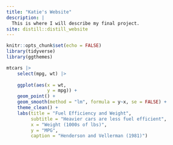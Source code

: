 ```yaml
---
title: "Katie's Website"
description: |
  This is where I will describe my final project.
site: distill::distill_website
---
```


```r
knitr::opts_chunk$set(echo = FALSE)
library(tidyverse)
library(ggthemes)

```

```r
mtcars |>
    select(mpg, wt) |>
    
    ggplot(aes(x = wt,
               y = mpg)) +
    geom_point() +
    geom_smooth(method = "lm", formula = y~x, se = FALSE) +
    theme_clean() +
    labs(title = "Fuel Efficiency and Weight",
         subtitle = "Heavier cars are less fuel efficient",
         x = "Weight (1000s of lbs)",
         y = "MPG",
         caption = "Henderson and Vellerman (1981)")
```

